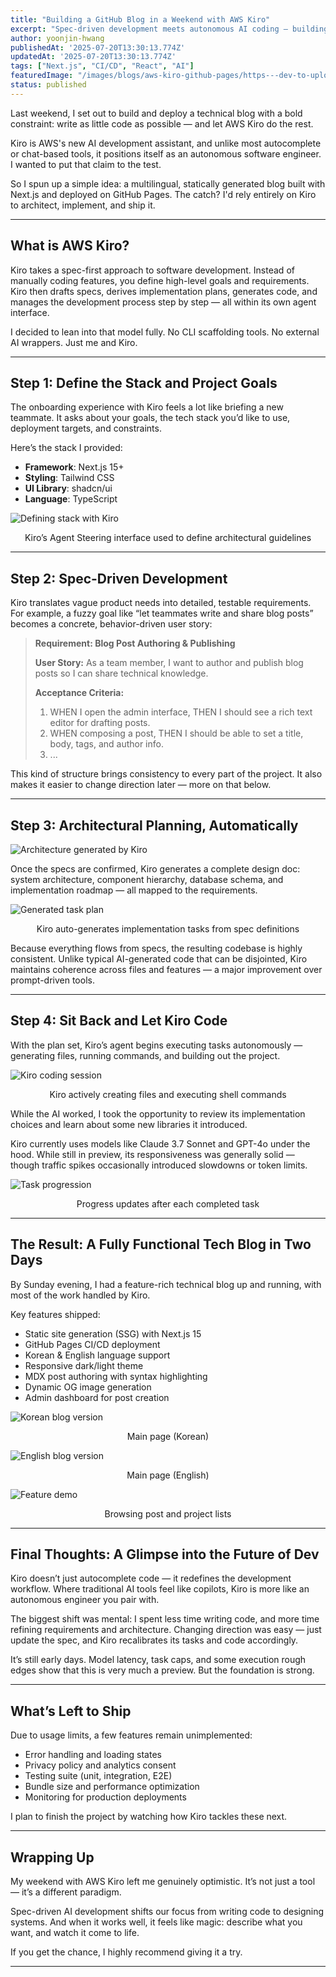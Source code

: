 ```yaml
---
title: "Building a GitHub Blog in a Weekend with AWS Kiro"
excerpt: "Spec-driven development meets autonomous AI coding — building a production-grade Next.js site with minimal manual coding."
author: yoonjin-hwang
publishedAt: '2025-07-20T13:30:13.774Z'
updatedAt: '2025-07-20T13:30:13.774Z'
tags: ["Next.js", "CI/CD", "React", "AI"]
featuredImage: "/images/blogs/aws-kiro-github-pages/https---dev-to-uploads.s3.amazonaws.com-uploads-articles-g0qra9dwmnzyp2pwzu3m.png.webp"
status: published
---
```


Last weekend, I set out to build and deploy a technical blog with a bold constraint: write as little code as possible — and let AWS Kiro do the rest.

Kiro is AWS's new AI development assistant, and unlike most autocomplete or chat-based tools, it positions itself as an autonomous software engineer. I wanted to put that claim to the test.

So I spun up a simple idea: a multilingual, statically generated blog built with Next.js and deployed on GitHub Pages. The catch? I'd rely entirely on Kiro to architect, implement, and ship it.

---

## What is AWS Kiro?

Kiro takes a spec-first approach to software development. Instead of manually coding features, you define high-level goals and requirements. Kiro then drafts specs, derives implementation plans, generates code, and manages the development process step by step — all within its own agent interface.

I decided to lean into that model fully. No CLI scaffolding tools. No external AI wrappers. Just me and Kiro.

---

## Step 1: Define the Stack and Project Goals

The onboarding experience with Kiro feels a lot like briefing a new teammate. It asks about your goals, the tech stack you’d like to use, deployment targets, and constraints.

Here’s the stack I provided:

- **Framework**: Next.js 15+
- **Styling**: Tailwind CSS
- **UI Library**: shadcn/ui
- **Language**: TypeScript

![Defining stack with Kiro](/images/blogs/aws-kiro-github-pages/Screenshot%202025-07-19%20at%209.04.07%E2%80%AFAM.png)
<center>Kiro’s Agent Steering interface used to define architectural guidelines</center>

---

## Step 2: Spec-Driven Development

Kiro translates vague product needs into detailed, testable requirements. For example, a fuzzy goal like “let teammates write and share blog posts” becomes a concrete, behavior-driven user story:

> **Requirement: Blog Post Authoring & Publishing**
> 
> **User Story:** As a team member, I want to author and publish blog posts so I can share technical knowledge.
>
> **Acceptance Criteria:**
> 1. WHEN I open the admin interface, THEN I should see a rich text editor for drafting posts.
> 2. WHEN composing a post, THEN I should be able to set a title, body, tags, and author info.
> 3. ...

This kind of structure brings consistency to every part of the project. It also makes it easier to change direction later — more on that below.

---

## Step 3: Architectural Planning, Automatically

![Architecture generated by Kiro](/images/blogs/aws-kiro-github-pages/mermaid-diagram.svg)

Once the specs are confirmed, Kiro generates a complete design doc: system architecture, component hierarchy, database schema, and implementation roadmap — all mapped to the requirements.

![Generated task plan](/images/blogs/aws-kiro-github-pages/Screenshot%202025-07-19%20at%2010.54.52%E2%80%AFAM.png)
<center>Kiro auto-generates implementation tasks from spec definitions</center>

Because everything flows from specs, the resulting codebase is highly consistent. Unlike typical AI-generated code that can be disjointed, Kiro maintains coherence across files and features — a major improvement over prompt-driven tools.

---

## Step 4: Sit Back and Let Kiro Code

With the plan set, Kiro’s agent begins executing tasks autonomously — generating files, running commands, and building out the project.

![Kiro coding session](/images/blogs/aws-kiro-github-pages/Jul-19-2025%2011-29-20.gif)
<center>Kiro actively creating files and executing shell commands</center>

While the AI worked, I took the opportunity to review its implementation choices and learn about some new libraries it introduced.

Kiro currently uses models like Claude 3.7 Sonnet and GPT-4o under the hood. While still in preview, its responsiveness was generally solid — though traffic spikes occasionally introduced slowdowns or token limits.

![Task progression](/images/blogs/aws-kiro-github-pages/Screenshot%202025-07-19%20at%2011.30.56%E2%80%AFAM.png)
<center>Progress updates after each completed task</center>

---

## The Result: A Fully Functional Tech Blog in Two Days

By Sunday evening, I had a feature-rich technical blog up and running, with most of the work handled by Kiro.

Key features shipped:

- Static site generation (SSG) with Next.js 15
- GitHub Pages CI/CD deployment
- Korean & English language support
- Responsive dark/light theme
- MDX post authoring with syntax highlighting
- Dynamic OG image generation
- Admin dashboard for post creation

![Korean blog version](/images/blogs/aws-kiro-github-pages/Screenshot%202025-07-19%20at%203.45.15%E2%80%AFPM.png)
<center>Main page (Korean)</center>

![English blog version](/images/blogs/aws-kiro-github-pages/Screenshot%202025-07-19%20at%203.45.21%E2%80%AFPM.png)
<center>Main page (English)</center>

![Feature demo](/images/blogs/aws-kiro-github-pages/features.gif)
<center>Browsing post and project lists</center>

---

## Final Thoughts: A Glimpse into the Future of Dev

Kiro doesn’t just autocomplete code — it redefines the development workflow. Where traditional AI tools feel like copilots, Kiro is more like an autonomous engineer you pair with.

The biggest shift was mental: I spent less time writing code, and more time refining requirements and architecture. Changing direction was easy — just update the spec, and Kiro recalibrates its tasks and code accordingly.

It’s still early days. Model latency, task caps, and some execution rough edges show that this is very much a preview. But the foundation is strong.

---

## What’s Left to Ship

Due to usage limits, a few features remain unimplemented:

- Error handling and loading states
- Privacy policy and analytics consent
- Testing suite (unit, integration, E2E)
- Bundle size and performance optimization
- Monitoring for production deployments

I plan to finish the project by watching how Kiro tackles these next.

---

## Wrapping Up

My weekend with AWS Kiro left me genuinely optimistic. It’s not just a tool — it’s a different paradigm.

Spec-driven AI development shifts our focus from writing code to designing systems. And when it works well, it feels like magic: describe what you want, and watch it come to life.

If you get the chance, I highly recommend giving it a try.

---